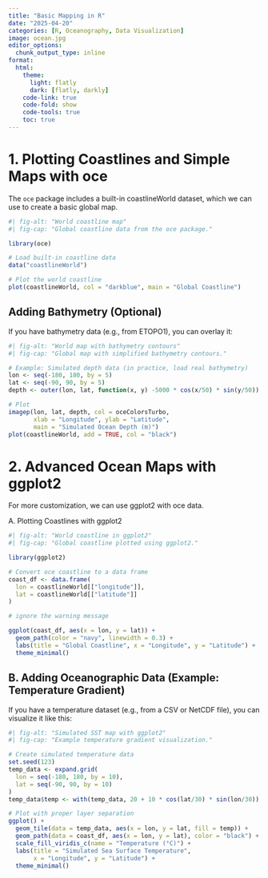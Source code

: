 ```yaml
---
title: "Basic Mapping in R"
date: "2025-04-20"
categories: [R, Oceanography, Data Visualization]
image: ocean.jpg
editor_options: 
  chunk_output_type: inline
format:
  html:
    theme:
      light: flatly
      dark: [flatly, darkly]
    code-link: true
    code-fold: show
    code-tools: true
    toc: true
---
```


# 1. Plotting Coastlines and Simple Maps with oce

The `oce` package includes a built-in coastlineWorld dataset, which we can use to create a basic global map.

```r
#| fig-alt: "World coastline map"  
#| fig-cap: "Global coastline data from the oce package."  

library(oce)  

# Load built-in coastline data  
data("coastlineWorld")  

# Plot the world coastline  
plot(coastlineWorld, col = "darkblue", main = "Global Coastline")  
```

## Adding Bathymetry (Optional)

If you have bathymetry data (e.g., from ETOPO1), you can overlay it:

```r
#| fig-alt: "World map with bathymetry contours"  
#| fig-cap: "Global map with simplified bathymetry contours."  

# Example: Simulated depth data (in practice, load real bathymetry)  
lon <- seq(-180, 180, by = 5)  
lat <- seq(-90, 90, by = 5)  
depth <- outer(lon, lat, function(x, y) -5000 * cos(x/50) * sin(y/50)) # Mock data  

# Plot  
imagep(lon, lat, depth, col = oceColorsTurbo,  
       xlab = "Longitude", ylab = "Latitude",  
       main = "Simulated Ocean Depth (m)")  
plot(coastlineWorld, add = TRUE, col = "black")  
```

# 2. Advanced Ocean Maps with ggplot2

For more customization, we can use ggplot2 with oce data.

A. Plotting Coastlines with ggplot2

```r
#| fig-alt: "World coastline in ggplot2"  
#| fig-cap: "Global coastline plotted using ggplot2."  

library(ggplot2)  

# Convert oce coastline to a data frame  
coast_df <- data.frame(  
  lon = coastlineWorld[["longitude"]],  
  lat = coastlineWorld[["latitude"]]  
) 

# ignore the warning message

ggplot(coast_df, aes(x = lon, y = lat)) +  
  geom_path(color = "navy", linewidth = 0.3) +  
  labs(title = "Global Coastline", x = "Longitude", y = "Latitude") +  
  theme_minimal()  
```

## B. Adding Oceanographic Data (Example: Temperature Gradient)

If you have a temperature dataset (e.g., from a CSV or NetCDF file), you can visualize it like this:

```r
#| fig-alt: "Simulated SST map with ggplot2"
#| fig-cap: "Example temperature gradient visualization."

# Create simulated temperature data
set.seed(123)
temp_data <- expand.grid(
  lon = seq(-180, 180, by = 10),
  lat = seq(-90, 90, by = 10)
)
temp_data$temp <- with(temp_data, 20 + 10 * cos(lat/30) * sin(lon/30))

# Plot with proper layer separation
ggplot() +
  geom_tile(data = temp_data, aes(x = lon, y = lat, fill = temp)) +
  geom_path(data = coast_df, aes(x = lon, y = lat), color = "black") +
  scale_fill_viridis_c(name = "Temperature (°C)") +
  labs(title = "Simulated Sea Surface Temperature", 
       x = "Longitude", y = "Latitude") +
  theme_minimal()
```
